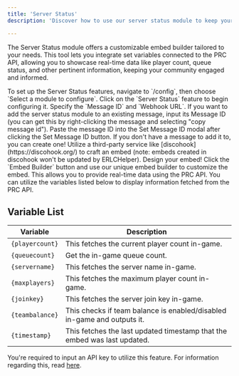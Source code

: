 ```yaml
---
title: 'Server Status'
description: 'Discover how to use our server status module to keep your community updated with live information about current in-game player count, queue status, and more.'

---
```


The Server Status module offers a customizable embed builder tailored to your needs. This tool lets you integrate set variables connected to the PRC API, allowing you to showcase real-time data like player count, queue status, and other pertinent information, keeping your community engaged and informed.

<Tabs>
  <Tab title="Configuration Step One">
    To set up the Server Status features, navigate to `/config`, then choose `Select a module to configure`. Click on the `Server Status` feature to begin configuring it.
  </Tab>
  <Tab title="Configuration Step Two">
    Specify the `Message ID` and `Webhook URL`. If you want to add the server status module to an existing message, input its Message ID (you can get this by right-clicking the message and selecting "copy message id"). Paste the message ID into the Set Message ID modal after clicking the Set Message ID button. If you don't have a message to add it to, you can create one! Utilize a third-party service like [discohook](https://discohook.org/) to craft an embed (note: embeds created in discohook won't be updated by ERLCHelper).
  </Tab>
  <Tab title="Configuration Step Three">
    Design your embed! Click the `Embed Builder` button and use our unique embed builder to customize the embed. This allows you to provide real-time data using the PRC API. You can utilize the variables listed below to display information fetched from the PRC API.
  </Tab>
</Tabs>

<h2> Variable List </h2>

| Variable      | Description                                                              |
| ------------- | ------------------------------------------------------------------------- |
| `{playercount}` | This fetches the current player count in-game.                           |
| `{queuecount}`  | Get the in-game queue count.                                             |
| `{servername}`  | This fetches the server name in-game.                                    |
| `{maxplayers}`  | This fetches the maximum player count in-game.                           |
| `{joinkey}`     | This fetches the server join key in-game.                                |
| `{teambalance}` | This checks if team balance is enabled/disabled in-game and outputs it.  |
| `{timestamp}`   | This fetches the last updated timestamp that the embed was last updated. |

<Note>You're required to input an API key to utilize this feature. For information regarding this, read [here](https://docs.erlchelper.xyz/features/api-commands).</Note>










